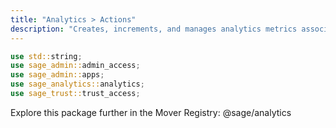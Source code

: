 ```yaml
---
title: "Analytics > Actions"
description: "Creates, increments, and manages analytics metrics associated with channels, groups, and users."
---
```


```rust
use std::string;
use sage_admin::admin_access;
use sage_admin::apps;
use sage_analytics::analytics;
use sage_trust::trust_access;
```

<Tip>
  Explore this package further in the Mover Registry: @sage/analytics
</Tip>